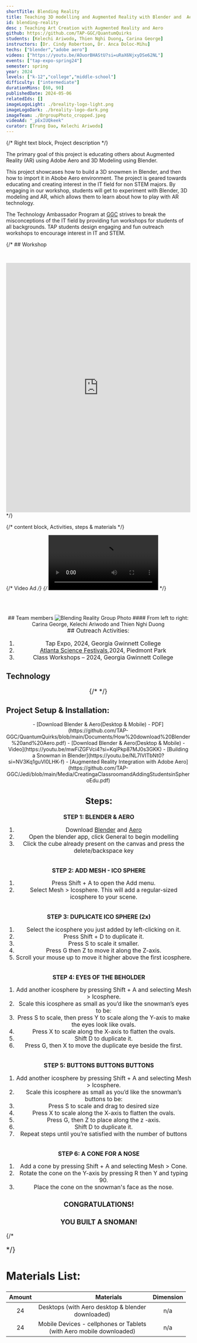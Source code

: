 ```yaml
---
shortTitle: Blending Reality
title: Teaching 3D modelling and Augmented Reality with Blender and  Aero
id: blending-reality
desc : Teaching Art Creation with Augmented Reality and Aero
github: https://github.com/TAP-GGC/QuantumQuirks
students: [Kelechi Ariwodo, Thien Nghi Duong, Carina George]
instructors: [Dr. Cindy Robertson, Dr. Anca Doloc-Mihu] 
techs: ["blender","adobe aero"]
videos: ["https://youtu.be/AOuorBHAStU?si=uRaX6NjxyDSe62NL"]
events: ["tap-expo-spring24"]
semester: spring
year: 2024
levels: ["k-12","college","middle-school"] 
difficulty: ["intermediate"] 
durationMins: [60, 90]
publishedDate: 2024-05-06
relatedIds: []
imageLogoLight: ./breality-logo-light.png
imageLogoDark: ./breality-logo-dark.png
imageTeam: ./BrgroupPhoto_cropped.jpeg
videoAd: "_pExIUQkeek"
curator: [Trung Dao, Kelechi Ariwodo]
---
```




{/* Right text block, Project description */}	

The primary goal of this project is educating others about Augmented Reality (AR) using Adobe Aero and 3D Modeling using Blender.

This project showcases how to build a 3D snowmen in Blender, and then how to import it in Abobe Aero environment. The project is geared towards educating and creating interest in the IT field for non STEM majors. By engaging in our workshop, students will get to experiment with Blender, 3D modeling and AR, which allows them to learn about how to play with AR technology.

The Technology Ambassador Program at [GGC](http://www.ggc.edu/tap) strives to break the misconceptions of the IT field by providing fun workshops for students of all backgrounds. TAP students design engaging and fun outreach workshops to encourage interest in IT and STEM.

{/* ## Workshop
<iframe width="560" height="100%" src="https://www.youtube.com/embed/AOuorBHAStU?si=KyfqmvnR7CZnEDrS" title="YouTube video player" frameborder="0" allow="accelerometer; autoplay; clipboard-write; encrypted-media;
 gyroscope; picture-in-picture; web-share" referrerpolicy="strict-origin-when-cross-origin" allowfullscreen style="width: 100%; height: 680px; margin-top: 2em;"></iframe> */}

{/* content block, Activities, steps & materials */}

{/* Video Ad */}
{/* <Video src="_pExIUQkeek" showIframe={true}></Video> */}

<div style="text-align:center; padding-top: 50px;">
## Team members
<Image src={BrgroupPhoto} alt="Blending Reality Group Photo" />
#### From left to right: Carina George,  Kelechi Ariwodo and Thien Nghi Duong
<br />
</div>

<div style="text-align: center ; justify-content: center; font-size: 1.125em;">
## Outreach Activities: 

1. Tap Expo, 2024, Georgia Gwinnett College
2. [Atlanta Science Festivals](https://atlantasciencefestival.org/),2024, Piedmont Park
3. Class Workshops – 2024, Georgia Gwinnett College
</div>


## Technology
<div style='text-align:center; display: flex; justify-content: center; font-size: 1.25em; top-margin: 50px'>
<Logo src= {aeroAppLogo.src} alt="Adobe Aero" link="https://www.adobe.com/products/aero.html"/>
{/* <Logo src= {aeroDesktopLogo.src} alt="Desktop Logo"/> */}
<Logo src={blenderLogo.src} alt="Blender" link="https://www.blender.org/" />
</div>

## Project Setup & Installation:
<div style='text-align:center; justify-content: center; font-size: 1em; top-margin: 50px; bottom-margin: 100px; ' >
- [Download Blender & Aero(Desktop & Mobile) - PDF](https://github.com/TAP-GGC/QuantumQuirks/blob/main/Documents/How%20download%20Blender%20and%20Aero.pdf)
- [Download Blender & Aero(Desktop & Mobile) - Video](https://youtu.be/mwFiZGFVci4?si=KqiPkp87MJ0s3GKK)
<Clip src="mwFiZGFVci4" showIframe={true}/>
- [Building a Snowman in Blender](https://youtu.be/NL7IVITbNt0?si=NV3Kq1guVl0LHK-f)
<Clip src="NL7IVITbNt0" showIframe={true}/>
- [Augmented Reality Integration with Adobe Aero](https://github.com/TAP-GGC/Jedi/blob/main/Media/CreatingaClassroomandAddingStudentsinSpheroEdu.pdf)
</div>


<div  style='float: left; margin-right: 15px; vertical-align: bottom; display: inline-block;font-size: 1.125em;' >
<div class="flex flex-row flex-wrap" >
<div style="flex: 1; min-width: 25em; text-align: center">

## Steps:
<b> STEP 1: BLENDER & AERO </b>

1. Download [Blender](https://www.blender.org/download/) and [Aero](https://helpx.adobe.com/aero/get-started.html)
2. Open the blender app, click General to begin modelling
3. Click the cube already present on the canvas and press the delete/backspace key

<br />
<b> STEP 2: ADD MESH - ICO SPHERE </b>

1. Press Shift + A to open the Add menu.
2. Select Mesh > Icosphere. This will add a regular-sized icosphere to your scene.

<br />
<b> STEP 3: DUPLICATE ICO SPHERE (2x) </b>

1. Select the icosphere you just added by left-clicking on it.
2. Press Shift + D to duplicate it.
3. Press S to scale it smaller.
4. Press G then Z to move it along the Z-axis.
5. Scroll your mouse up to move it higher above the first icosphere.

<br />
<b> STEP 4: EYES OF THE BEHOLDER </b>

1. Add another icosphere by pressing Shift + A and selecting Mesh > Icosphere.
2. Scale this icosphere as small as you’d like the snowman’s eyes to be:
3. Press S to scale, then press Y to scale along the Y-axis to make the eyes look like ovals.
4. Press X to scale along the X-axis to flatten the ovals.
5. Shift D to duplicate it.
6. Press G, then X to move the duplicate eye beside the first.

<br />
<b> STEP 5: BUTTONS BUTTONS BUTTONS </b>

1. Add another icosphere by pressing Shift + A and selecting Mesh > Icosphere.
2. Scale this icosphere as small as you’d like the snowman’s buttons to be:
3. Press S to scale and drag to desired size
4. Press X to scale along the X-axis to flatten the ovals.
5. Press G, then Z to place along the z -axis.
6. Shift D to duplicate it.
7. Repeat steps until you’re satisfied with the number of buttons

<br />
<b> STEP 6: A CONE FOR A NOSE </b>

1. Add a cone by pressing Shift + A and selecting Mesh > Cone.
2. Rotate the cone on the Y-axis by pressing R then Y and typing 90.
3. Place the cone on the snowman's face as the nose.

### CONGRATULATIONS! 
### YOU BUILT A SNOMAN!

</div>


{/* <div style='float: right; margin-right: 15px; vertical-align: bottom; display: inline-block; font-size: 1.25em;'> */}

<div style="flex: 1; min-width: 25em;">

## Materials List:

| Amount |&nbsp;&nbsp;&nbsp;&nbsp;&nbsp;&nbsp;&nbsp;&nbsp;&nbsp;&nbsp;&nbsp;&nbsp;&nbsp;&nbsp;&nbsp;&nbsp;&nbsp;&nbsp;&nbsp;&nbsp; Materials | Dimension |
|    :----:   |    :----:   |    :----:   |
| 24 | Desktops (with Aero desktop & blender downloaded) | n/a |
| 24 | Mobile Devices - cellphones or Tablets (with Aero mobile downloaded) | n/a |

</div>
</div>
</div>

